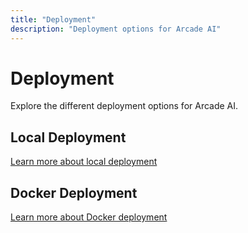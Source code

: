 ```yaml
---
title: "Deployment"
description: "Deployment options for Arcade AI"
---
```


# Deployment

Explore the different deployment options for Arcade AI.

## Local Deployment

[Learn more about local deployment](/docs/concepts/local)

## Docker Deployment

[Learn more about Docker deployment](/docs/concepts/docker)
